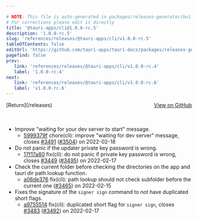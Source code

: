 ```yaml
---

# NOTE: This file is auto-generated in packages/releases-generator/build.ts
# For corrections please edit it directly
title: '@tauri-apps/cli@1.0.0-rc.5'
description: '1.0.0-rc.5'
slug: 'references/releases/@tauri-apps/cli/v1.0.0-rc.5'
tableOfContents: false
editUrl: 'https://github.com/tauri-apps/tauri-docs/packages/releases-generator/build.ts'
pagefind: false
prev:
   link: 'references/releases/@tauri-apps/cli/v1.0.0-rc.4'
   label: '1.0.0-rc.4'
next:
   link: 'references/releases/@tauri-apps/cli/v1.0.0-rc.6'
   label: 'v1.0.0-rc.6'
---
```


<div style="margin-bottom:3rem; display: flex; justify-content: space-between; align-items: center"><span>[Return](/releases)</span><span><a href="https://github.com/tauri-apps/tauri/releases/tag/@tauri-apps/cli-v1.0.0-rc.5">View on GitHub</a></span></div>

- Improve &quot;waiting for your dev server to start&quot; message.
  - [5999379f](https://www.github.com/tauri-apps/tauri/commit/5999379fb06052a115f04f99274ab46d1eefd659) chore(cli): improve &quot;waiting for dev server&quot; message, closes [#3491](https://www.github.com/tauri-apps/tauri/pull/3491) ([#3504](https://www.github.com/tauri-apps/tauri/pull/3504)) on 2022-02-18
- Do not panic if the updater private key password is wrong.
  - [17f17a80](https://www.github.com/tauri-apps/tauri/commit/17f17a80f818bcc20c387583a6ff00a8e07ec533) fix(cli): do not panic if private key password is wrong, closes [#3449](https://www.github.com/tauri-apps/tauri/pull/3449) ([#3495](https://www.github.com/tauri-apps/tauri/pull/3495)) on 2022-02-17
- Check the current folder before checking the directories on the app and tauri dir path lookup function.
  - [a06de376](https://www.github.com/tauri-apps/tauri/commit/a06de3760184caa71acfe7a2fe2189a033b565f5) fix(cli): path lookup should not check subfolder before the current one ([#3465](https://www.github.com/tauri-apps/tauri/pull/3465)) on 2022-02-15
- Fixes the signature of the `signer sign` command to not have duplicated short flags.
  - [a9755514](https://www.github.com/tauri-apps/tauri/commit/a975551461f3698db3f3b6afa5101189aaeeada9) fix(cli): duplicated short flag for `signer sign`, closes [#3483](https://www.github.com/tauri-apps/tauri/pull/3483) ([#3492](https://www.github.com/tauri-apps/tauri/pull/3492)) on 2022-02-17

